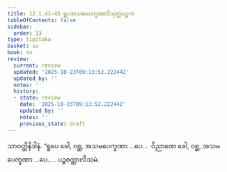 ```yaml
---
title: 12.1.41–45 ရူပအသမပေက္ခဏာဒိသုတ္တပဉ္စက
tableOfContents: false
sidebar:
  order: 13
type: tipitaka
basket: su
book: sn
review:
  current: review
  updated: '2025-10-23T09:13:52.222442'
  updated_by: ''
  notes: ''
  history:
  - state: review
    date: '2025-10-23T09:13:52.222442'
    updated_by: ''
    notes: ''
    previous_state: draft
---
```



<ReviewStatus review={frontmatter.review} showDetails={true} />

<HypothesisAnnotation frontmatter={frontmatter} />

<DynamicBreadcrumb />

<Division number="647–651" book="sn" e="ch" v="18" p="377">

<Paragraph number="1266" book="sn">
သာဝတ္ထိနိဒါနံ. “ရူပေ ခေါ, ဝစ္ဆ, အသမပေက္ခဏာ …ပေ…  ဝိညာဏေ ခေါ, ဝစ္ဆ, အသမပေက္ခဏာ …ပေ… . ပဉ္စစတ္တာလီသမံ.
</Paragraph>
</Division>